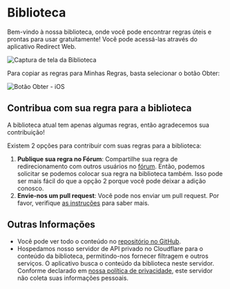 # Biblioteca

Bem-vindo à nossa biblioteca, onde você pode encontrar regras úteis e prontas para usar gratuitamente! Você pode acessá-las através do aplicativo Redirect Web.

![Captura de tela da Biblioteca](/img/library-screenshot.webp)

Para copiar as regras para Minhas Regras, basta selecionar o botão Obter:

![Botão Obter - iOS](/img/library-get-button-ios.gif)

## Contribua com sua regra para a biblioteca

A biblioteca atual tem apenas algumas regras, então agradecemos sua contribuição!

Existem 2 opções para contribuir com suas regras para a biblioteca:

1. **Publique sua regra no Fórum**: Compartilhe sua regra de redirecionamento com outros usuários no [fórum](https://github.com/mshibanami/redirect-web/discussions/categories/redirect-rules). Então, podemos solicitar se podemos colocar sua regra na biblioteca também. Isso pode ser mais fácil do que a opção 2 porque você pode deixar a adição conosco.
2. **Envie-nos um pull request**: Você pode nos enviar um pull request. Por favor, verifique [as instruções](https://github.com/mshibanami/redirect-web/tree/main/library) para saber mais.

## Outras Informações

- Você pode ver todo o conteúdo no [repositório no GitHub](https://github.com/mshibanami/redirect-web/tree/main/library).
- Hospedamos nosso servidor de API privado no Cloudflare para o conteúdo da biblioteca, permitindo-nos fornecer filtragem e outros serviços. O aplicativo busca o conteúdo da biblioteca neste servidor. Conforme declarado em [nossa política de privacidade](privacy-policy.mdx), este servidor não coleta suas informações pessoais.